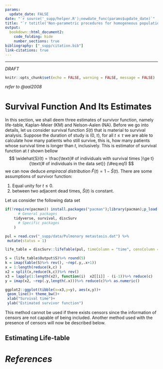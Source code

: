 ```yaml
---
params:
  update_date: FALSE
date: "`r source('_supp/helper.R');newdate_func(params$update_date)`"
title: "`r totitle('Non-parametric procedures for homogeneous population')`"
output: 
  bookdown::html_document2:
    code_folding: hide
    number_sections: true
bibliography: ["_supp/citation.bib"]
link-citations: true
---
```


\newcommand{\bf}[1]{\boldsymbol{#1}}
\newcommand{\hat}[1]{\widehat{#1}}
\newcommand{\mm}[1]{\mathbb{#1}}
\newcommand{\bar}[1]{\overline{#1}}
\newcommand{\tp}[1]{{#1}^{\top}}

\def\E{\Bbb{E}}
\def\V{\Bbb{V}}
\def\P{\Bbb{P}}
\def\I{{\large\unicode{x1D7D9}}}
\def\indep{\perp\!\!\!\!\perp}
\newcommand{\overeq}[2]{\stackrel{#1}{#2}}
\def\epsilon{\varepsilon} 

---

:::{.watermark}
*DRAFT*
:::

```r
knitr::opts_chunk$set(echo = FALSE, warning = FALSE, message = FALSE)
```

:::{.right}
*refer to @aal2008*
:::

# Survival Function And Its Estimates
<!-- --------------------------- -->

In this section, we shall deem three estimates of survivor function, namely life-table, Kaplan-Meier (KM) and Nelson-Aalen (NA). Before we go into details, let us consider survival function $S(t)$ that is material to survival analysis. Suppose the duration of study is $(0, \tau)$, for all $t \le \tau$ we are able to calculate how many patients who still survive, this is, how many patients whose survival time is longer than $t$, inclusively. This is estimator of survival function at $t$ shown bellow
$$
\hat{S}(t) = \frac{\text{# of individuals with survival times }\ge t}{\text{# of individuals in the data set}}
(\#eq:eq1)
$$
we can now deduce _empiracal distribution_ $\hat{F}(t) = 1 - \hat{S}(t)$. There are some assumptions of survivor function:

1. Equal unity for $t \le 0$.
2. between two adjacent dead times, $\hat{S}(t)$ is constant.

Let us consider the following data set 

```r
if(!require(pacman)) install.packages("pacman");library(pacman);p_load(
	  # General packages
	tidyverse, survival, discSurv
	  # Specific packages
	)

pul = read.csv("_supp/data/Pulmonary metastasis.dat") %>%
 mutate(status = 1)

life_table = discSurv::lifeTable(pul, timeColumn = "time", censColumn = "status" )

S = (life_table$Output$S)%>% round(5)
k = imap(table(S)%>% rev(), ~rep(.y,.x+1)) 
x = 1:length(reduce(k,c) )
x2 = split(x,reduce(k,c))%>% rev()
x3 = lapply(1:length(x2), function(i)  x2[[i]] - (i-1))%>% reduce(c)
y = imap(x2, ~rep(.y,length(.x)))%>% reduce(c)%>% as.numeric()

ggplot2::ggplot(tibble(x=x3,y=y), aes(x,y))+
 geom_line()+ theme_bw()+
 xlab("Survival time")+
 ylab("Estimated survivor function")
```

This method cannot be used if there exists censors since the information of censors are not capable of being included. Another method used with the presence of censors will now be described below. 

## Estimating Life-table

<!-- ## Estimating Kaplan-Meier -->

<!-- ## Estimating Nelson-Aalen -->

























<!-- ==================================================================================== -->
# *References*
